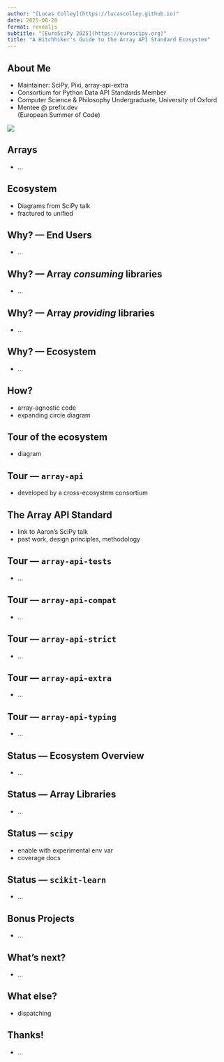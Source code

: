 ```yaml
---
author: "[Lucas Colley](https://lucascolley.github.io)"
date: 2025-08-20
format: revealjs
subtitle: "[EuroSciPy 2025](https://euroscipy.org)"
title: "A Hitchhiker's Guide to the Array API Standard Ecosystem"
---
```


## About Me

::: {layout="[70,30]"}

::: {#first-column}

- Maintainer: SciPy, Pixi, array-api-extra
- Consortium for Python Data API Standards Member
- Computer Science & Philosophy Undergraduate, University of Oxford
- Mentee @ prefix.dev\
(European Summer of Code)

:::

![](figures/headshot.png){fig-align="right"}

:::

## Arrays

- ...

## Ecosystem

- Diagrams from SciPy talk
- fractured to unified

## Why? — End Users

- ...

## Why? — Array *consuming* libraries

- ...

## Why? — Array *providing* libraries

- ...

## Why? — Ecosystem

- ...

## How?

- array-agnostic code
- expanding circle diagram

## Tour of the ecosystem

- diagram

## Tour — `array-api`

- developed by a cross-ecosystem consortium

## The Array API Standard

- link to Aaron's SciPy talk
- past work, design principles, methodology

## Tour — `array-api-tests`

- ...

## Tour — `array-api-compat`

- ...

## Tour — `array-api-strict`

- ...

## Tour — `array-api-extra`

- ...

## Tour — `array-api-typing`

- ...

## Status — Ecosystem Overview

- ...

## Status — Array Libraries

- ...

## Status — `scipy`

- enable with experimental env var
- coverage docs

## Status — `scikit-learn`

- ...

## Bonus Projects

- ...

## What's next?

- ...

## What else?

- dispatching

## Thanks!

- ...
